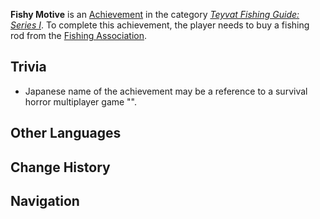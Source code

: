 {{Achievement Infobox
|title        = 
|id           = 81138
|order id     = 1130
|category     = Teyvat Fishing Guide: Series I
|description  = Buy a fishing rod from the [[Fishing Association]].
|requirements = 
|primogems    = 10
|tracking     = 
|topic        = 
}}
'''Fishy Motive''' is an [[Achievement]] in the category ''[[Teyvat Fishing Guide: Series I]]''. To complete this achievement, the player needs to buy a fishing rod from the [[Fishing Association]].

==Trivia==
*Japanese name of the achievement may be a reference to a survival horror multiplayer game "{{w|Dead by Daylight}}".
<!--
==Video Guides==
{{EVT
|video1   = 
|caption1 = 
}}
-->
==Other Languages==
{{Other Languages
|en      = Fishy Motive
|zhs     = 渔民杀机
|zhs_rm  = Yúmín Shājī
|zht     = 漁民殺機
|zht_rm  = Yúmín Shājī
|zh_tl   = Fisherman Murder Motive
|ja      = Dead by Fisherman
|ko      = 어부 살생의 동기
|ko_rm   = Eobu Salseng-ui Donggi
|ko_tl   = Fisherman Murder Motive
|es      = Ansia de pesca
|es_tl   = Longing for Fishing
|fr      = Les bons outils font les bons pêcheurs
|fr_tl   = Good Tools Make Good Fishermen
|ru      = Оружие рыбака
|ru_tl   = 
|th      = จังหวะทองของนักตกปลา
|th_rm   = 
|th_tl   = 
|vi      = Trợ Thủ Của Ngư Dân
|vi_tl   = 
|de      = Gutes Werkzeug, gute Arbeit.
|de_tl   = Good Tools, Good Work.
|id      = Alat Perang Para Pemancing
|id_tl   = Fishermen's Tool of War
|pt      = #{F#Pescadora}{M#Pescador} Perigos{F#a}{M#o}
|pt_tl   = 
}}

==Change History==
{{Change History|2.1}}
<!--
==References==
{{Reflist}}
-->
==Navigation==
{{Achievement Navbox|Teyvat Fishing Guide: Series I}}